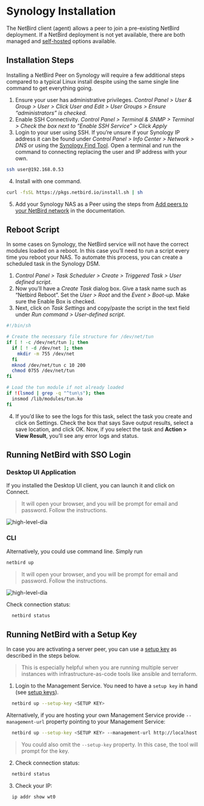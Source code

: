 
# Synology Installation

The NetBird client (agent) allows a peer to join a pre-existing NetBird deployment. If a NetBird deployment is not yet available, there are both managed and [self-hosted](https://docs.netbird.io/selfhosted/selfhosted-quickstart) options available.

## Installation Steps

Installing a NetBird Peer on Synology will require a few additional steps compared to a typical Linux install despite using the same single line command to get everything going.

1. Ensure your user has administrative privileges. _Control Panel > User & Group > User > Click User and Edit > User Groups > Ensure “administrators” is checked._
2. Enable SSH Connectivity. _Control Panel > Terminal & SNMP > Terminal > Check the box next to “Enable SSH Service” > Click Apply_
3. Login to your user using SSH. If you’re unsure if your Synology IP address it can be found under _Control Panel > Info Center > Network > DNS_ or using the [Synology Find Tool](https://finds.synology.com/). Open a terminal and run the command to connecting replacing the user and IP address with your own.

```bash
ssh user@192.168.0.53
```

4. Install with one command.

```bash
curl -fsSL https://pkgs.netbird.io/install.sh | sh
```

5. Add your Synology NAS as a Peer using the steps from [Add peers to your NetBird network](https://docs.netbird.io/how-to/add-machines-to-your-network) in the documentation.

## Reboot Script

In some cases on Synology, the NetBird service will not have the correct modules loaded on a reboot. In this case you’ll need to run a script every time you reboot your NAS. To automate this process, you can create a scheduled task in the Synology DSM.

1. _Control Panel > Task Scheduler > Create > Triggered Task > User defined script_.
2. Now you’ll have a _Create Task_ dialog box. Give a task name such as “Netbird Reboot”. Set the _User > Root_ and the _Event > Boot-up_. Make sure the Enable Box is checked.
3. Next, click on _Task Settings_ and copy/paste the script in the text field under _Run command > User-defined script_.

```sh
#!/bin/sh

# Create the necessary file structure for /dev/net/tun
if [ ! -c /dev/net/tun ]; then
  if [ ! -d /dev/net ]; then
    mkdir -m 755 /dev/net
  fi
  mknod /dev/net/tun c 10 200
  chmod 0755 /dev/net/tun
fi

# Load the tun module if not already loaded
if !(lsmod | grep -q "^tun\s"); then
  insmod /lib/modules/tun.ko
fi
```
4. If you’d like to see the logs for this task, select the task you create and click on Settings. Check the box that says Save output results, select a save location, and click OK. Now, if you select the task and **Action > View Result**, you’ll see any error logs and status.

## Running NetBird with SSO Login
### Desktop UI Application
If you installed the Desktop UI client, you can launch it and click on Connect.
> It will open your browser, and you will be prompt for email and password. Follow the instructions.

<p>
    <img src="/docs-static/img/getting-started/netbird-sso-login-ui.gif" alt="high-level-dia" className="imagewrapper-big"/>
</p>

### CLI
Alternatively, you could use command line. Simply run
   ```bash
  netbird up
   ```
> It will open your browser, and you will be prompt for email and password. Follow the instructions.

<p>
    <img src="/docs-static/img/getting-started/netbird-sso-login-cmd.gif" alt="high-level-dia" className="imagewrapper-big"/>
</p>

Check connection status:
```bash
  netbird status
```

## Running NetBird with a Setup Key
In case you are activating a server peer, you can use a [setup key](/how-to/register-machines-using-setup-keys) as described in the steps below.
> This is especially helpful when you are running multiple server instances with infrastructure-as-code tools like ansible and terraform.

1. Login to the Management Service. You need to have a `setup key` in hand (see [setup keys](/how-to/register-machines-using-setup-keys)).

```bash
  netbird up --setup-key <SETUP KEY>
```

Alternatively, if you are hosting your own Management Service provide `--management-url` property pointing to your Management Service:
```bash
  netbird up --setup-key <SETUP KEY> --management-url http://localhost:33073
```

> You could also omit the `--setup-key` property. In this case, the tool will prompt for the key.

2. Check connection status:
```bash
  netbird status
```

3. Check your IP:

```bash
  ip addr show wt0
```
